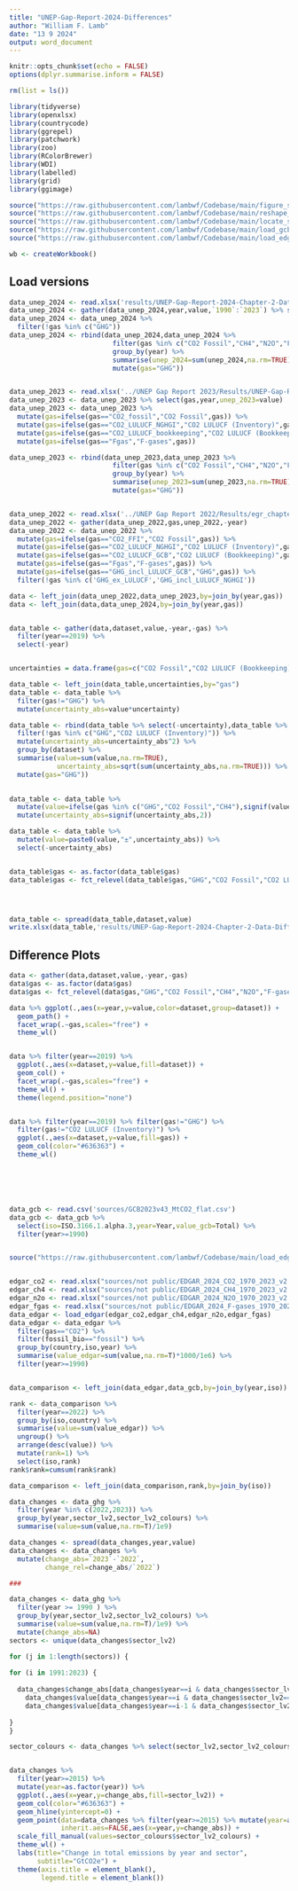 ```yaml
---
title: "UNEP-Gap-Report-2024-Differences"
author: "William F. Lamb"
date: "13 9 2024"
output: word_document
---
```


```r

knitr::opts_chunk$set(echo = FALSE)
options(dplyr.summarise.inform = FALSE)

rm(list = ls())

library(tidyverse)
library(openxlsx)
library(countrycode)
library(ggrepel)
library(patchwork)
library(zoo)
library(RColorBrewer)
library(WDI)
library(labelled)
library(grid)
library(ggimage)

source("https://raw.githubusercontent.com/lambwf/Codebase/main/figure_style.R")
source("https://raw.githubusercontent.com/lambwf/Codebase/main/reshape_with_labels.R")
source("https://raw.githubusercontent.com/lambwf/Codebase/main/locate_shares.R")
source("https://raw.githubusercontent.com/lambwf/Codebase/main/load_gcb_countries_v2023.R")
source("https://raw.githubusercontent.com/lambwf/Codebase/main/load_edgar_v9.R")

wb <- createWorkbook()

```

## Load versions


```r

data_unep_2024 <- read.xlsx('results/UNEP-Gap-Report-2024-Chapter-2-Data-Global.xlsx',sheet=2)
data_unep_2024 <- gather(data_unep_2024,year,value,`1990`:`2023`) %>% select(gas,year,unep_2024=value) %>% mutate(year=as.numeric(year))
data_unep_2024 <- data_unep_2024 %>% 
  filter(!gas %in% c("GHG"))
data_unep_2024 <- rbind(data_unep_2024,data_unep_2024 %>% 
                          filter(gas %in% c("CO2 Fossil","CH4","N2O","F-gases","CO2 LULUCF (Bookkeeping)")) %>% 
                          group_by(year) %>% 
                          summarise(unep_2024=sum(unep_2024,na.rm=TRUE)) %>% 
                          mutate(gas="GHG"))


data_unep_2023 <- read.xlsx('../UNEP Gap Report 2023/Results/UNEP-Gap-Report-2023-Chapter-2-Global-Data.xlsx',sheet=2)
data_unep_2023 <- data_unep_2023 %>% select(gas,year,unep_2023=value)
data_unep_2023 <- data_unep_2023 %>% 
  mutate(gas=ifelse(gas=="CO2_fossil","CO2 Fossil",gas)) %>% 
  mutate(gas=ifelse(gas=="CO2_LULUCF_NGHGI","CO2 LULUCF (Inventory)",gas)) %>% 
  mutate(gas=ifelse(gas=="CO2_LULUCF_bookkeeping","CO2 LULUCF (Bookkeeping)",gas)) %>% 
  mutate(gas=ifelse(gas=="Fgas","F-gases",gas))

data_unep_2023 <- rbind(data_unep_2023,data_unep_2023 %>% 
                          filter(gas %in% c("CO2 Fossil","CH4","N2O","F-gases","CO2 LULUCF (Bookkeeping)")) %>% 
                          group_by(year) %>% 
                          summarise(unep_2023=sum(unep_2023,na.rm=TRUE)) %>% 
                          mutate(gas="GHG"))


data_unep_2022 <- read.xlsx('../UNEP Gap Report 2022/Results/egr_chapter_data.xlsx',sheet=1)
data_unep_2022 <- gather(data_unep_2022,gas,unep_2022,-year)
data_unep_2022 <- data_unep_2022 %>% 
  mutate(gas=ifelse(gas=="CO2_FFI","CO2 Fossil",gas)) %>% 
  mutate(gas=ifelse(gas=="CO2_LULUCF_NGHGI","CO2 LULUCF (Inventory)",gas)) %>% 
  mutate(gas=ifelse(gas=="CO2_LULUCF_GCB","CO2 LULUCF (Bookkeeping)",gas)) %>% 
  mutate(gas=ifelse(gas=="Fgas","F-gases",gas)) %>% 
  mutate(gas=ifelse(gas=="GHG_incl_LULUCF_GCB","GHG",gas)) %>% 
  filter(!gas %in% c('GHG_ex_LULUCF','GHG_incl_LULUCF_NGHGI'))

data <- left_join(data_unep_2022,data_unep_2023,by=join_by(year,gas))
data <- left_join(data,data_unep_2024,by=join_by(year,gas))


data_table <- gather(data,dataset,value,-year,-gas) %>% 
  filter(year==2019) %>% 
  select(-year)


uncertainties = data.frame(gas=c("CO2 Fossil","CO2 LULUCF (Bookkeeping)","CO2 LULUCF (Inventory)","CH4","N2O","F-gases"),uncertainty=c(0.08,0.7,0.7,0.3,0.6,0.3))

data_table <- left_join(data_table,uncertainties,by="gas")
data_table <- data_table %>% 
  filter(gas!="GHG") %>% 
  mutate(uncertainty_abs=value*uncertainty)

data_table <- rbind(data_table %>% select(-uncertainty),data_table %>% 
  filter(!gas %in% c("GHG","CO2 LULUCF (Inventory)")) %>% 
  mutate(uncertainty_abs=uncertainty_abs^2) %>% 
  group_by(dataset) %>% 
  summarise(value=sum(value,na.rm=TRUE),
            uncertainty_abs=sqrt(sum(uncertainty_abs,na.rm=TRUE))) %>% 
  mutate(gas="GHG"))
  

data_table <- data_table %>%
  mutate(value=ifelse(gas %in% c("GHG","CO2 Fossil","CH4"),signif(value,3),signif(value,2))) %>%
  mutate(uncertainty_abs=signif(uncertainty_abs,2))

data_table <- data_table %>%
  mutate(value=paste0(value,"±",uncertainty_abs)) %>% 
  select(-uncertainty_abs)


data_table$gas <- as.factor(data_table$gas)
data_table$gas <- fct_relevel(data_table$gas,"GHG","CO2 Fossil","CO2 LULUCF (Bookkeeping)","CO2 LULUCF (Inventory)","CH4","N2O","F-gases")




data_table <- spread(data_table,dataset,value)
write.xlsx(data_table,'results/UNEP-Gap-Report-2024-Chapter-2-Data-Differences.xlsx')


```

## Difference Plots


```r

data <- gather(data,dataset,value,-year,-gas)
data$gas <- as.factor(data$gas)
data$gas <- fct_relevel(data$gas,"GHG","CO2 Fossil","CH4","N2O","F-gases","CO2 LULUCF (Bookkeeping)","CO2 LULUCF (Inventory)")

data %>% ggplot(.,aes(x=year,y=value,color=dataset,group=dataset)) +
  geom_path() +
  facet_wrap(.~gas,scales="free") +
  theme_wl()


data %>% filter(year==2019) %>% 
  ggplot(.,aes(x=dataset,y=value,fill=dataset)) +
  geom_col() +
  facet_wrap(.~gas,scales="free") +
  theme_wl() +
  theme(legend.position="none")


data %>% filter(year==2019) %>% filter(gas!="GHG") %>% 
  filter(gas!="CO2 LULUCF (Inventory)") %>% 
  ggplot(.,aes(x=dataset,y=value,fill=gas)) +
  geom_col(color="#636363") +
  theme_wl()







```


```r

data_gcb <- read.csv('sources/GCB2023v43_MtCO2_flat.csv')
data_gcb <- data_gcb %>% 
  select(iso=ISO.3166.1.alpha.3,year=Year,value_gcb=Total) %>% 
  filter(year>=1990)


source("https://raw.githubusercontent.com/lambwf/Codebase/main/load_edgar_v9.R")


edgar_co2 <- read.xlsx("sources/not public/EDGAR_2024_CO2_1970_2023_v2.xlsx",sheet=2,startRow=9)
edgar_ch4 <- read.xlsx("sources/not public/EDGAR_2024_CH4_1970_2023_v2.xlsx",sheet=2,startRow = 9)
edgar_n2o <- read.xlsx("sources/not public/EDGAR_2024_N2O_1970_2023_v2.xlsx",sheet=2,startRow = 9)
edgar_fgas <- read.xlsx("sources/not public/EDGAR_2024_F-gases_1970_2023_v2.xlsx",sheet=2,startRow = 9)
data_edgar <- load_edgar(edgar_co2,edgar_ch4,edgar_n2o,edgar_fgas)
data_edgar <- data_edgar %>% 
  filter(gas=="CO2") %>% 
  filter(fossil_bio=="fossil") %>% 
  group_by(country,iso,year) %>% 
  summarise(value_edgar=sum(value,na.rm=T)*1000/1e6) %>% 
  filter(year>=1990)


data_comparison <- left_join(data_edgar,data_gcb,by=join_by(year,iso))

rank <- data_comparison %>% 
  filter(year==2022) %>% 
  group_by(iso,country) %>% 
  summarise(value=sum(value_edgar)) %>%
  ungroup() %>% 
  arrange(desc(value)) %>% 
  mutate(rank=1) %>% 
  select(iso,rank)
rank$rank=cumsum(rank$rank)

data_comparison <- left_join(data_comparison,rank,by=join_by(iso)) 


```



``` r

data_changes <- data_ghg %>% 
  filter(year %in% c(2022,2023)) %>% 
  group_by(year,sector_lv2,sector_lv2_colours) %>% 
  summarise(value=sum(value,na.rm=T)/1e9)

data_changes <- spread(data_changes,year,value)
data_changes <- data_changes %>% 
  mutate(change_abs=`2023`-`2022`,
         change_rel=change_abs/`2022`)

###

data_changes <- data_ghg %>%
  filter(year >= 1990 ) %>% 
  group_by(year,sector_lv2,sector_lv2_colours) %>% 
  summarise(value=sum(value,na.rm=T)/1e9) %>% 
  mutate(change_abs=NA)
sectors <- unique(data_changes$sector_lv2)

for (j in 1:length(sectors)) {
  
for (i in 1991:2023) {
  
  data_changes$change_abs[data_changes$year==i & data_changes$sector_lv2==sectors[j]] <- 
    data_changes$value[data_changes$year==i & data_changes$sector_lv2==sectors[j]] -
    data_changes$value[data_changes$year==i-1 & data_changes$sector_lv2==sectors[j]]
  
}
}

sector_colours <- data_changes %>% select(sector_lv2,sector_lv2_colours) %>% distinct()


data_changes %>% 
  filter(year>=2015) %>% 
  mutate(year=as.factor(year)) %>% 
  ggplot(.,aes(x=year,y=change_abs,fill=sector_lv2)) +
  geom_col(color="#636363") +
  geom_hline(yintercept=0) +
  geom_point(data=data_changes %>% filter(year>=2015) %>% mutate(year=as.factor(year)) %>%  group_by(year) %>% summarise(change_abs=sum(change_abs)),
             inherit.aes=FALSE,aes(x=year,y=change_abs)) +
  scale_fill_manual(values=sector_colours$sector_lv2_colours) +
  theme_wl() +
  labs(title="Change in total emissions by year and sector",
       subtitle="GtCO2e") +
  theme(axis.title = element_blank(),
        legend.title = element_blank())




```